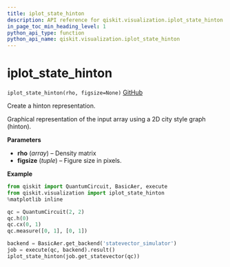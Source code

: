 ```yaml
---
title: iplot_state_hinton
description: API reference for qiskit.visualization.iplot_state_hinton
in_page_toc_min_heading_level: 1
python_api_type: function
python_api_name: qiskit.visualization.iplot_state_hinton
---
```


# iplot\_state\_hinton

<span id="qiskit.visualization.iplot_state_hinton" />

`iplot_state_hinton(rho, figsize=None)` [GitHub](https://github.com/qiskit/qiskit/tree/stable/0.14/qiskit/visualization/interactive/iplot_hinton.py "view source code")

Create a hinton representation.

Graphical representation of the input array using a 2D city style graph (hinton).

**Parameters**

*   **rho** (*array*) – Density matrix
*   **figsize** (*tuple*) – Figure size in pixels.

**Example**

```python
from qiskit import QuantumCircuit, BasicAer, execute
from qiskit.visualization import iplot_state_hinton
%matplotlib inline

qc = QuantumCircuit(2, 2)
qc.h(0)
qc.cx(0, 1)
qc.measure([0, 1], [0, 1])

backend = BasicAer.get_backend('statevector_simulator')
job = execute(qc, backend).result()
iplot_state_hinton(job.get_statevector(qc))
```

